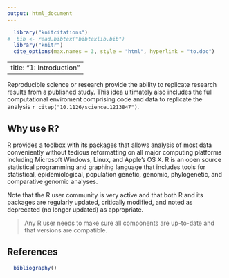 ```yaml
---
output: html_document
---
```

```r
  library("knitcitations")
#  bib <- read.bibtex("bibtexlib.bib")
  library("knitr")
  cite_options(max.names = 3, style = "html", hyperlink = "to.doc")
```
---
title: "1: Introduction"
---

Reproducible science or research provide the ability to replicate research results from a published study. This idea ultimately also includes the full computational enviroment comprising code and data to replicate the analysis `r citep("10.1126/science.1213847")`. 

Why use R?
-----

R provides a toolbox with its packages that
allows analysis of most data conveniently without tedious reformatting on all
major computing platforms including Microsoft Windows, Linux, and Apple's OS X.
R is an open source statistical programming and graphing language that includes
tools for statistical, epidemiological, population genetic, genomic, phylogenetic, and
comparative genomic analyses. 

Note that the R user community is very active and that both R and its packages
are regularly updated, critically modified, and noted as deprecated (no longer
updated) as appropriate.

> Any R user needs to make sure all components are up-to-date and that versions
> are compatible.

References
----------
```r
  bibliography()
```

<!--- ref --->
